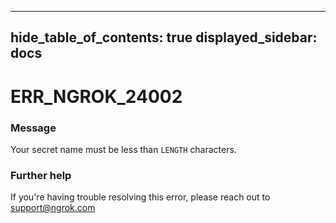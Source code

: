 

---
hide_table_of_contents: true
displayed_sidebar: docs
---


# ERR_NGROK_24002

### Message
Your secret name must be less than `LENGTH` characters.

<ErrorDetails error="err_ngrok_24002" />



### Further help
If you're having trouble resolving this error, please reach out to [support@ngrok.com](mailto:support@ngrok.com?subject=Help%20with%20ERR_NGROK_24002)

